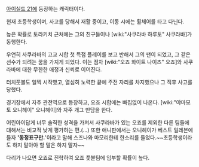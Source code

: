 [[아이실드 21]]에 등장하는 캐릭터이다.

현재 초등학생이며, 사고를 당해서 재활 중이고, 이동 시에는 휠체어를 타고 다닌다.

높은 확률로 토라키치 근처에는 그의 친구들이나 [wiki:"사쿠라바 하루토" 사쿠라바]가 동행한다.

우연히 사쿠라바의 고교 시합 첫 득점 플레이를 보고 반해서 그의 팬이 되었고, 그 같은 선수가 되려는 꿈을 가지게 되었다. 이는 점차 [wiki:"오죠 화이트 나이츠" 오죠]와 사쿠라바에 대한 무한한 애정과 신뢰로 이어진다.

터치풋볼도 일찍 시작했고, 열심히 노력한 끝에 주전 자리를 차지했으나 그 직후 사고를 당했다.

경기장에서 자주 관전역으로 등장하고, 오죠 시합에는 빠짐없이 나온다. [wiki:"야마모토 오니헤이" 오니헤이]와 자주 개그 만담을 한다.

어린아이답게 너무 솔직한 성격을 가져서 사쿠라바가 있는 오죠를 제외한 다른 팀들에 대해서는 비교적 낮게 평가하는 편.(...) 또한 애니판에서는 오니헤이가 베스트 일레븐에 들자 ''''동정표구만.''''이라고 말해 스즈나와 마모리한테 한소리를 들었다.~~초등학생이라도 하지 말아야 할 말은 하지 말자~~

다리가 나으면 오죠로 진학하여 오죠 풋볼팀에 입부할 확률이 높다.

